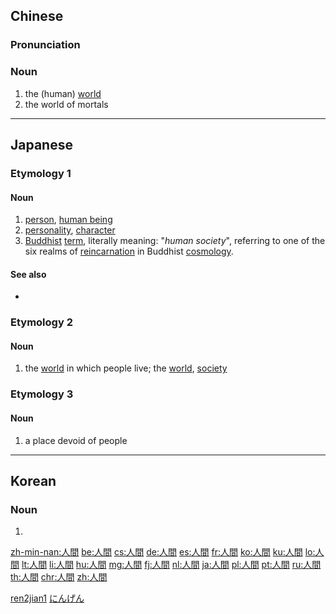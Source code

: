 ==Chinese==
{{zh-hanzi-box|[[人间]]|[[人]][[間]]}}

===Pronunciation===
{{zh-pron
|m=rénjiān
|c=jan4 gaan1
|mn=jîn-kan
|cat=n
}}

===Noun===
{{zh-noun}}

# the (human) [[world]]
# the world of mortals

[[Category:Intermediate Mandarin|ren2jian1]]

----

==Japanese==

===Etymology 1===
{{ja-kanjitab|にん|けん|k2=げん|r=y|yomi=on}}
====Noun====
{{ja-noun|にんげん}}

# [[person]], [[human being]] 
# [[personality]], [[character]]
# [[Buddhist]] [[term]], literally meaning: "''human society''", referring to one of the six realms of [[reincarnation]] in Buddhist [[cosmology]].  

====See also====
* {{sense|person}} {{l|ja|人類|tr=じんるい, jinrui}}

===Etymology 2===
{{ja-kanjitab|じん|かん|yomi=on}}
====Noun====
{{ja-noun|じんかん}}

# {{context|archaic|lang=ja|sort=しんかん'}} the [[world]] in which people live; the [[world]], [[society]]

===Etymology 3===
{{ja-kanjitab|ひと|ま|yomi=kun}}
====Noun====
{{ja-noun|ひとま}}

# a place devoid of people

[[Category:1000 Japanese basic words|にんげん]]

----

==Korean==
{{ko-hanjatab|人|間}}

===Noun===
{{ko-noun|hj|rv=|hangeul=인간}}

# {{hanja form of|인간|[[people]], [[humanity]]}}

[[zh-min-nan:人間]]
[[be:人間]]
[[cs:人間]]
[[de:人間]]
[[es:人間]]
[[fr:人間]]
[[ko:人間]]
[[ku:人間]]
[[lo:人間]]
[[lt:人間]]
[[li:人間]]
[[hu:人間]]
[[mg:人間]]
[[fj:人間]]
[[nl:人間]]
[[ja:人間]]
[[pl:人間]]
[[pt:人間]]
[[ru:人間]]
[[th:人間]]
[[chr:人間]]
[[zh:人間]]